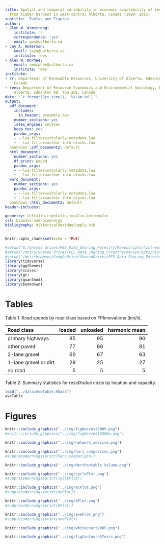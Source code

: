 ```yaml
---
title: Spatial and temporal variability in economic availability of residual biomass
  from timber harvest in west-central Alberta, Canada (1990--2015)
subtitle: 'Tables and Figures'
author:
- Glen W. Armstrong:
    institute: rr
    correspondence: 'yes' 
    email: gwa@ualberta.ca
- Jay A. Anderson:
    email: jaya@ualberta.ca
    institute: rees
- Alex W. McPhee:
    email: awmcphee@ualberta.ca
    institute: rees
institute:
- rr: Department of Renewable Resources, University of Alberta, Edmonton AB  T6G 2H1,
    Canada
- rees: Department of Resource Economics and Environmental Sociology, University of
    Alberta, Edmonton AB  T6G 2H1, Canada
date: "`r format(Sys.time(), '%Y-%m-%d')`"
output:
  pdf_document:
    includes:
      in_header: preamble.tex 
    number_sections: yes
    latex_engine: xelatex
    keep_tex: yes
    pandoc_args:
    - --lua-filter=scholarly-metadata.lua
    - --lua-filter=author-info-blocks.lua
  bookdown::pdf_document2: default
  html_document:
    number_sections: yes
    df_print: paged
    pandoc_args:
    - --lua-filter=scholarly-metadata.lua
    - --lua-filter=author-info-blocks.lua
  word_document:
    number_sections: yes
    pandoc_args:
    - --lua-filter=scholarly-metadata.lua
    - --lua-filter=author-info-blocks.lua
  bookdown::html_document2: default
header-includes:

geometry: left=1in,right=1in,top=1in,bottom=1in
csl: biomass-and-bioenergy
bibliography: historicalResidueSupply.bib
---
```


\raggedright

```r
knitr::opts_chunk$set(echo = TRUE)
```

```r
#setwd("G:/Shared drives/FES_Data_Sharing_Forestry/Manuscripts/histressupp/analysis")
#setwd("/mnt/g/Shared drives/FES_Data_Sharing_Forestry/Manuscripts/histressupp/analysis")
#setwd("/mnt/chromeos/GoogleDrive/SharedDrives/FES_Data_Sharing_Forestry/Manuscripts/histressupp/analysis")
library(tidyverse)
library(ggthemes)
library(scales)
library(gt)
library(quantmod)
library(bookdown)
```


\newpage

# Tables {-}


Table 1:  Road speeds by road class based on FPInnovations (km/h).

| Road class      | loaded | unloaded | harmonic mean | 
|:----------------|-------:|---------:|--------------:|
| primary highways|    85  |       95 |           90  |
| other paved     |    77  |       86 |           81  |
| 2-lane gravel   |    60  |       67 |           63  | 
| 1-lane gravel or dirt  |    29  |       25 |           27  | 
| no road           |     5  |       5  |           5   |

Table 2:  Summary statistics for residXsdue costs by location and capacity.

```r
load("../data/AveTable.RData")
aveTable
```

\newpage


# Figures {-}


```r
knitr::include_graphics("../img/figHarvest2009.png")
#knitr::include_graphics("../img/figHarvest2009a.png")
```



\newpage
```r
knitr::include_graphics("../img/network_service.png")
```
\newpage


```r
knitr::include_graphics("../img/harv_comparison.png")
#suppressWarnings(print(harv_comparison))
```



\newpage

```r
knitr::include_graphics("../img/Merchantable Volume.png")
```

<!-- ```{r residue, echo=FALSE, fig.cap="Biomass residue available from harvest.", out.width = '100%'} -->
<!-- knitr::include_graphics("../img/residue.png") -->
<!-- ``` -->


\newpage
```r
knitr::include_graphics("../img/cyclePlot.png")
#suppressWarnings(print(cyclePlot))
```


\newpage
```r
knitr::include_graphics("../img/mcPlot.png")
#suppressWarnings(print(mcPlot))
```

\newpage
```r
knitr::include_graphics("../img/bPlot.png")
#suppressWarnings(print(bPlot))
```

\newpage
```r
knitr::include_graphics("../img/avePlot.png")
#suppressWarnings(print(avePlot))
```
\newpage

```r
knitr::include_graphics("../img/whitecourt2009.png")
```

\newpage

```r
knitr::include_graphics("../img/figContours3Years.png")
```

\newpage   
